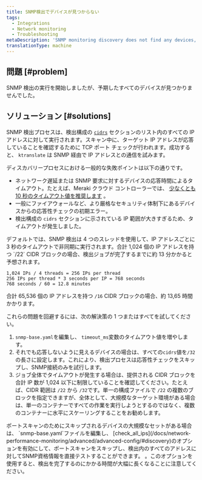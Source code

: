 ```yaml
---
title: SNMP検出でデバイスが見つからない
tags:
  - Integrations
  - Network monitoring
  - Troubleshooting
metaDescription: 'SNMP monitoring discovery does not find any devices, or you didn''t find all of the devices you expected.'
translationType: machine
---
```


## 問題 [#problem]

SNMP 検出の実行を開始しましたが、予期したすべてのデバイスが見つかりませんでした。

## ソリューション [#solutions]

SNMP 検出プロセスは、検出構成の [`cidrs`](/docs/network-performance-monitoring/advanced/advanced-config/#discovery) セクションのリスト内のすべての IP アドレスに対して実行されます。スキャン中に、ターゲット IP アドレスが応答していることを確認するために TCP ポート チェックが行われます。成功すると、 `ktranslate` は SNMP 経由で IP アドレスとの通信を試みます。

ディスカバリープロセスにおける一般的な失敗ポイントは以下の通りです。

* ネットワーク遅延または SNMP 要求に対するデバイスの応答時間によるタイムアウト。たとえば、Meraki クラウド コントローラーでは、 [少なくとも 10 秒のタイムアウト値を推奨します](https://documentation.meraki.com/General_Administration/Monitoring_and_Reporting/SNMP_Overview_and_Configuration) 。
* 一般にファイアウォールなど、より厳格なセキュリティ体制下にあるデバイスからの応答性チェックの初期エラー。
* 検出構成の `cidrs` セクションに示されている IP 範囲が大きすぎるため、タイムアウトが発生しました。

<Callout variant="important">
  デフォルトでは、SNMP 検出は 4 つのスレッドを使用して、IP アドレスごとに 3 秒のタイムアウトで非同期に実行されます。合計 1,024 個の IP アドレスを持つ `/22` CIDR ブロックの場合、検出ジョブが完了するまでに約 13 分かかると予想されます。

  ```
  1,024 IPs / 4 threads = 256 IPs per thread 
  256 IPs per thread * 3 seconds per IP = 768 seconds
  768 seconds / 60 = 12.8 minutes
  ```

  合計 65,536 個の IP アドレスを持つ `/16` CIDR ブロックの場合、約 13,65 時間かかります。
</Callout>

これらの問題を回避するには、次の解決策の 1 つまたはすべてを試してください。

1. `snmp-base.yaml`を編集し、 `timeout_ms`変数のタイムアウト値を増やします。
2. それでも応答しないように見えるデバイスの場合は、すべての`cidrs`値を`/32`の長さに設定します。これにより、検出プロセスは応答性チェックをスキップし、SNMP接続のみを試行します。
3. ジョブ全体でタイムアウトが発生する場合は、提供される CIDR ブロックを合計 IP 数が 1,024 以下に制限していることを確認してください。たとえば、CIDR 範囲は `/22` から `/32`です。単一の構成ファイルで `/22` の複数のブロックを指定できますが、全体として、大規模なターゲット環境がある場合は、単一のコンテナーですべての作業を実行しようとするのではなく、複数のコンテナーに水平にスケーリングすることをお勧めします。

<Callout variant="tip">
  ポートスキャンのためにスキップされるデバイスの大規模なセットがある場合は、 `snmp-base.yaml`ファイルを編集し、 [check_all_ips](/docs/network-performance-monitoring/advanced/advanced-config/#discovery)のオプションを有効にして、ポートスキャンをスキップし、検出内のすべてのアドレスに対してSNMP資格情報を直接テストすることができます。 。このオプションを使用すると、検出を完了するのにかかる時間が大幅に長くなることに注意してください。
</Callout>